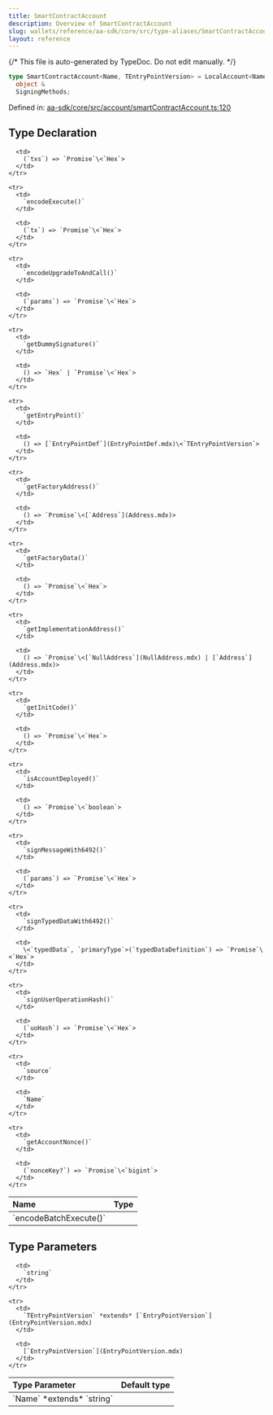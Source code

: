 ```yaml
---
title: SmartContractAccount
description: Overview of SmartContractAccount
slug: wallets/reference/aa-sdk/core/src/type-aliases/SmartContractAccount
layout: reference
---
```


{/* This file is auto-generated by TypeDoc. Do not edit manually. */}

```ts
type SmartContractAccount<Name, TEntryPointVersion> = LocalAccount<Name> &
  object &
  SigningMethods;
```

Defined in: [aa-sdk/core/src/account/smartContractAccount.ts:120](https://github.com/alchemyplatform/aa-sdk/blob/08ef11b1fc98663df6a97fa93722c7f14b33f1cc/aa-sdk/core/src/account/smartContractAccount.ts#L120)

## Type Declaration

<table>
  <thead>
    <tr>
      <th align="left">Name</th>
      <th align="left">Type</th>
    </tr>
  </thead>

  <tbody>
    <tr>
      <td>
        `encodeBatchExecute()`
      </td>

      <td>
        (`txs`) => `Promise`\<`Hex`>
      </td>
    </tr>

    <tr>
      <td>
        `encodeExecute()`
      </td>

      <td>
        (`tx`) => `Promise`\<`Hex`>
      </td>
    </tr>

    <tr>
      <td>
        `encodeUpgradeToAndCall()`
      </td>

      <td>
        (`params`) => `Promise`\<`Hex`>
      </td>
    </tr>

    <tr>
      <td>
        `getDummySignature()`
      </td>

      <td>
        () => `Hex` | `Promise`\<`Hex`>
      </td>
    </tr>

    <tr>
      <td>
        `getEntryPoint()`
      </td>

      <td>
        () => [`EntryPointDef`](EntryPointDef.mdx)\<`TEntryPointVersion`>
      </td>
    </tr>

    <tr>
      <td>
        `getFactoryAddress()`
      </td>

      <td>
        () => `Promise`\<[`Address`](Address.mdx)>
      </td>
    </tr>

    <tr>
      <td>
        `getFactoryData()`
      </td>

      <td>
        () => `Promise`\<`Hex`>
      </td>
    </tr>

    <tr>
      <td>
        `getImplementationAddress()`
      </td>

      <td>
        () => `Promise`\<[`NullAddress`](NullAddress.mdx) | [`Address`](Address.mdx)>
      </td>
    </tr>

    <tr>
      <td>
        `getInitCode()`
      </td>

      <td>
        () => `Promise`\<`Hex`>
      </td>
    </tr>

    <tr>
      <td>
        `isAccountDeployed()`
      </td>

      <td>
        () => `Promise`\<`boolean`>
      </td>
    </tr>

    <tr>
      <td>
        `signMessageWith6492()`
      </td>

      <td>
        (`params`) => `Promise`\<`Hex`>
      </td>
    </tr>

    <tr>
      <td>
        `signTypedDataWith6492()`
      </td>

      <td>
        \<`typedData`, `primaryType`>(`typedDataDefinition`) => `Promise`\<`Hex`>
      </td>
    </tr>

    <tr>
      <td>
        `signUserOperationHash()`
      </td>

      <td>
        (`uoHash`) => `Promise`\<`Hex`>
      </td>
    </tr>

    <tr>
      <td>
        `source`
      </td>

      <td>
        `Name`
      </td>
    </tr>

    <tr>
      <td>
        `getAccountNonce()`
      </td>

      <td>
        (`nonceKey?`) => `Promise`\<`bigint`>
      </td>
    </tr>

  </tbody>
</table>

## Type Parameters

<table>
  <thead>
    <tr>
      <th align="left">Type Parameter</th>
      <th align="left">Default type</th>
    </tr>
  </thead>

  <tbody>
    <tr>
      <td>
        `Name` *extends* `string`
      </td>

      <td>
        `string`
      </td>
    </tr>

    <tr>
      <td>
        `TEntryPointVersion` *extends* [`EntryPointVersion`](EntryPointVersion.mdx)
      </td>

      <td>
        [`EntryPointVersion`](EntryPointVersion.mdx)
      </td>
    </tr>

  </tbody>
</table>

